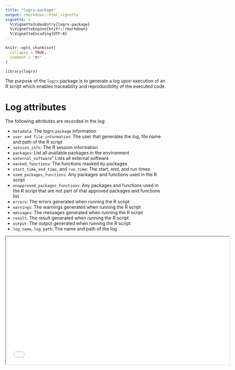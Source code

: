 ```yaml
---
title: "logrx-package"
output: rmarkdown::html_vignette
vignette: >
  %\VignetteIndexEntry{logrx-package}
  %\VignetteEngine{knitr::rmarkdown}
  %\VignetteEncoding{UTF-8}
---
```


```r
knitr::opts_chunk$set(
  collapse = TRUE,
  comment = "#>"
)
```

```r
library(logrx)
```

The purpose of the `logrx` package is to generate a log upon execution of 
an R script which enables traceability and reproducibility of the executed code. 


# Log attributes
The following attributes are recorded in the log:

* `metadata`: The logrx `package` information
* `user and file information`: The user that generates the log, file name and path of the R script
* `session_info`: The R session information
* `packages`: List all available packages in the environment
* `external_software`" Lists all external software
* `masked_functions`: The functions masked by packages
* `start_time`, `end_time`, and `run_time`: The start, end, and run times
* `used_packages_functions`: Any packages and functions used in the R script
* `unapproved_packages_functions`: Any packages and functions used in the R script that are not part of that approved packages and functions list
* `errors`: The errors generated when running the R script
* `warnings`: The warnings generated when running the R script
* `messages`: The messages generated when running the R script
* `result`: The result generated when running the R script
* `output`: The output generated when running the R script
* `log_name`, `log_path`: The name and path of the log


<iframe width="700" height="400" src='`r here::here("vignettes/articles/adsl_log.html")`'/>


# Generating a log
The log can be generated according in two ways:

* Using the `axecute()` function

* Using the `log_*()` functions


## `axecute()`
`axecute()` enables the command line submission of a program. A log is 
set-up around the program, and its code is run safely and loudly (using `safely()` from the `purrr` package).
```r
axecute("my_script.R")
```


## `log_*()` functions
Use the `log_*()` functions:

* `log_init()` to create the environment log.rx

* `log_config()` to add the core elements of the log to the environment, and 
 basic elements that are available at the time of configuration

* `run_safely_loudly()` to execute the program code, and capture errors, warnings,
messages, output, and result

* `log_write()` to generate and format the log
```r
log_config("my_script.R")
run_safely_loudly("my_script.R")
log_write()
```

# Scripting with ```logrx```
While ```logrx``` is built around creating a log for a program it can just as easily be used when running an entire set of programs.  The `axecute()` function has been built with both single file execution and scripted file execution in mind.  With the use of simple functions such as `lapply()` scripting is easy.  Below is some sample code of how `lapply()` can be used with `axecute()`.

```r
lapply(c("file.R", "otherfile.R"), axecute)
```

If your scripting needs to work on the contents of a directory instead of a pre-defined list, functions such as `list.files` can be used to obtain a list of files to use.  Below is an example of how this can be applied in practice by getting all files ending in '.R' in the current working directory using a regular expression, and then using `lapply()` to run the files using `axecute()`.

```r
r_script_list <- list.files(path = ".", pattern = "\\.R$")
lapply(r_script_list, axecute)
```

